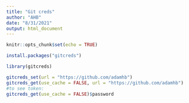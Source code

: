 ```yaml
---
title: "Git creds"
author: "AHB"
date: "8/31/2021"
output: html_document
---
```


```r
knitr::opts_chunk$set(echo = TRUE)
```

```r
install.packages("gitcreds")
```

```r
library(gitcreds)
```

```r
gitcreds_set(url = "https://github.com/adamhb")
gitcreds_get(use_cache = FALSE, url = "https://github.com/adamhb")
#to see token: 
gitcreds_get(use_cache = FALSE)$password
```

